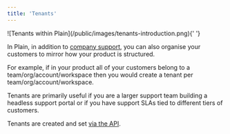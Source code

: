 ```yaml
---
title: 'Tenants'
---
```


<Frame>![Tenants within Plain](/public/images/tenants-introduction.png)</Frame>{' '}

<br />

In Plain, in addition to [company support](/company-support), you can also organise your customers to mirror how your product is structured.

For example, if in your product all of your customers belong to a team/org/account/workspace then you would create a tenant per team/org/account/workspace.

Tenants are primarily useful if you are a larger support team building a headless support portal or if you have support SLAs tied to different tiers of customers.

Tenants are created and set [via the API](/api-reference/graphql/tenants/).
